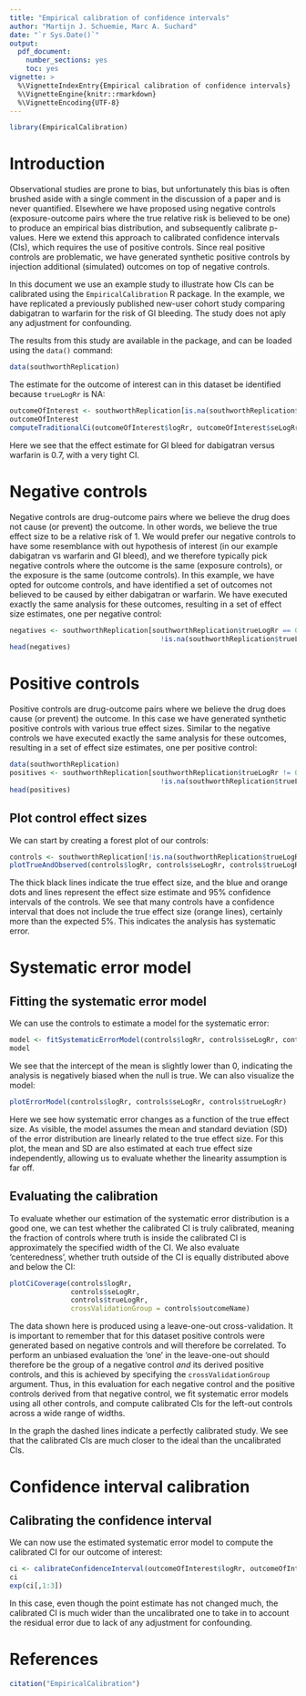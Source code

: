 ```yaml
---
title: "Empirical calibration of confidence intervals"
author: "Martijn J. Schuemie, Marc A. Suchard"
date: "`r Sys.Date()`"
output:
  pdf_document:
    number_sections: yes
    toc: yes
vignette: >
  %\VignetteIndexEntry{Empirical calibration of confidence intervals}
  %\VignetteEngine{knitr::rmarkdown}
  %\VignetteEncoding{UTF-8}
---
```


```r
library(EmpiricalCalibration)
```

# Introduction

Observational studies are prone to bias, but unfortunately this bias is often brushed aside with a single comment in the discussion of a paper and is never quantified. Elsewhere we have proposed using negative controls (exposure-outcome pairs where the true relative risk is believed to be one) to produce an empirical bias distribution, and subsequently calibrate p-values. Here we extend this approach to calibrated confidence intervals (CIs), which requires the use of positive controls. Since real positive controls are problematic, we have generated synthetic positive controls by injection additional (simulated) outcomes on top of negative controls.

In this document we use an example study to illustrate how CIs can be calibrated using the `EmpiricalCalibration` R package. In the example, we have replicated a previously published new-user cohort study comparing dabigatran to warfarin for the risk of GI bleeding. The study does not aply any
adjustment for confounding. 

The results from this study are available in the package, and can be loaded using the `data()` command:

```r
data(southworthReplication)
```

The estimate for the outcome of interest can in this dataset be identified because `trueLogRr` is NA:

```r
outcomeOfInterest <- southworthReplication[is.na(southworthReplication$trueLogRr), ]
outcomeOfInterest
computeTraditionalCi(outcomeOfInterest$logRr, outcomeOfInterest$seLogRr)
```

Here we see that the effect estimate for GI bleed for dabigatran versus warfarin is 0.7, with a very tight CI.

# Negative controls

Negative controls are drug-outcome pairs where we believe the drug does not cause (or prevent) the outcome. In other words, we believe the true effect size to be a relative risk of 1. We would prefer our negative controls to have some resemblance with out hypothesis of interest (in our example dabigatran vs warfarin and GI bleed), and we therefore typically pick negative controls where the outcome is the same (exposure controls), or the exposure is the same (outcome controls). In this example, we have opted for outcome controls, and have identified a set of outcomes not believed to be caused by either dabigatran or warfarin. We have executed exactly the same analysis for these outcomes, resulting in a set of effect size estimates, one per negative control:

```r
negatives <- southworthReplication[southworthReplication$trueLogRr == 0 &
                                     !is.na(southworthReplication$trueLogRr), ]
head(negatives)
```

# Positive controls

Positive controls are drug-outcome pairs where we believe the drug does cause (or prevent) the outcome. In this case we have generated synthetic positive controls with various true effect sizes. Similar to the negative controls we have executed exactly the same analysis for these outcomes, resulting in a set of effect size estimates, one per positive control:

```r
data(southworthReplication)
positives <- southworthReplication[southworthReplication$trueLogRr != 0 &
                                     !is.na(southworthReplication$trueLogRr), ]
head(positives)
```

## Plot control effect sizes

We can start by creating a forest plot of our controls:

```r
controls <- southworthReplication[!is.na(southworthReplication$trueLogRr), ]
plotTrueAndObserved(controls$logRr, controls$seLogRr, controls$trueLogRr)
```

The thick black lines indicate the true effect size, and the blue and orange dots and lines represent the effect size estimate and 95% confidence intervals of the controls. We see that many controls have a confidence interval that does not include the true effect size (orange lines), certainly more than the expected 5%. This indicates the analysis has systematic error.

# Systematic error model

## Fitting the systematic error model

We can use the controls to estimate a model for the systematic error:


```r
model <- fitSystematicErrorModel(controls$logRr, controls$seLogRr, controls$trueLogRr)
model
```

We see that the intercept of the mean is slightly lower than 0, indicating the analysis is negatively biased when the null is true. We can also visualize the model:

```r
plotErrorModel(controls$logRr, controls$seLogRr, controls$trueLogRr)
```

Here we see how systematic error changes as a function of the true effect size. As visible, the model assumes the mean and standard deviation (SD) of the error distribution are linearly related to the true effect size. For this plot, the mean and SD are also estimated at each true effect size independently, allowing us to evaluate whether the linearity assumption is far off. 

## Evaluating the calibration

To evaluate whether our estimation of the systematic error distribution is a good one, we can test whether the calibrated CI is truly calibrated, meaning the fraction of controls where truth is inside the calibrated CI is approximately the specified width of the CI. We also evaluate 'centeredness', whether truth outside of the CI is equally distributed above and below the CI:

```r
plotCiCoverage(controls$logRr,
               controls$seLogRr,
               controls$trueLogRr,
               crossValidationGroup = controls$outcomeName)
```

The data shown here is produced using a leave-one-out cross-validation. It is important to remember that for this dataset positive controls were generated based on negative controls and will therefore be correlated. To perform an unbiased evaluation the 'one' in the leave-one-out should therefore be the group of a negative control *and* its derived positive controls, and this is achieved by specifying the `crossValidationGroup` argument. Thus, in this evaluation for each negative control and the positive controls derived from that negative control, we fit systematic error models using all other controls, and compute calibrated CIs for the left-out controls across a wide range of widths. 

In the graph the dashed lines indicate a perfectly calibrated study. We see that the calibrated CIs are much closer to the ideal than the uncalibrated CIs.

# Confidence interval calibration

## Calibrating the confidence interval

We can now use the estimated systematic error model to compute the calibrated CI for our outcome of interest:
```r
ci <- calibrateConfidenceInterval(outcomeOfInterest$logRr, outcomeOfInterest$seLogRr, model)
ci
exp(ci[,1:3])
```

In this case, even though the point estimate has not changed much, the calibrated CI is much wider than the uncalibrated one to take in to account the residual error due to lack of any adjustment for confounding.

# References

```r
citation("EmpiricalCalibration")
```

